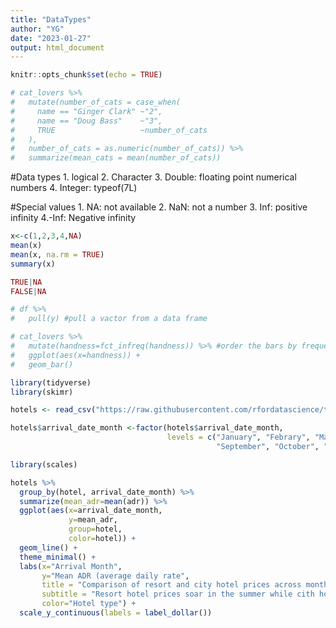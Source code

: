 ```yaml
---
title: "DataTypes"
author: "YG"
date: "2023-01-27"
output: html_document
---
```


```r
knitr::opts_chunk$set(echo = TRUE)
```

```r
# cat_lovers %>% 
#   mutate(number_of_cats = case_when(
#     name == "Ginger Clark" ~"2",
#     name == "Doug Bass"    ~"3",
#     TRUE                   ~number_of_cats
#   ),
#   number_of_cats = as.numeric(number_of_cats)) %>% 
#   summarize(mean_cats = mean(number_of_cats))
```

#Data types
1. logical
2. Character
3. Double: floating point numerical numbers
4. Integer: typeof(7L)

#Special values
1. NA: not available
2. NaN: not a number
3. Inf: positive infinity
4.-Inf: Negative infinity

```r
x<-c(1,2,3,4,NA)
mean(x)
mean(x, na.rm = TRUE)
summary(x)

TRUE|NA
FALSE|NA
```
```r
# df %>% 
#   pull(y) #pull a vactor from a data frame
```

```r
# cat_lovers %>% 
#   mutate(handness=fct_infreq(handness)) %>% #order the bars by frequency count 
#   ggplot(aes(x=handness)) +
#   geom_bar()
```

```r
library(tidyverse)
library(skimr)
```
```r
hotels <- read_csv("https://raw.githubusercontent.com/rfordatascience/tidytuesday/master/data/2020/2020-02-11/hotels.csv", show_col_types = FALSE)
```

```r
hotels$arrival_date_month <-factor(hotels$arrival_date_month,
                                   levels = c("January", "Febrary", "March", "April", "May", "June", "July", "August",
                                              "September", "October", "November", "December"))
```

```r
library(scales)

hotels %>% 
  group_by(hotel, arrival_date_month) %>% 
  summarize(mean_adr=mean(adr)) %>% 
  ggplot(aes(x=arrival_date_month,
             y=mean_adr, 
             group=hotel,
             color=hotel)) +
  geom_line() +
  theme_minimal() +
  labs(x="Arrival Month",
       y="Mean ADR (average daily rate",
       title = "Comparison of resort and city hotel prices across months",
       subtitle = "Resort hotel prices soar in the summer while cith hotel prices remain relatively constant throughout the year",
       color="Hotel type") +
  scale_y_continuous(labels = label_dollar())
```

